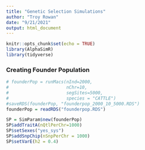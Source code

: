 ```yaml
---
title: "Genetic Selection Simulations"
author: "Troy Rowan"
date: "9/21/2021"
output: html_document
---
```


```r
knitr::opts_chunk$set(echo = TRUE)
library(AlphaSimR)
library(tidyverse)
```

### Creating Founder Population
```r
# founderPop = runMacs(nInd=2000,
#                      nChr=10,
#                      segSites=5000,
#                      species = "CATTLE")
#saveRDS(founderPop, "founderpop_2000_10_5000.RDS")
founderPop = readRDS("founderpop.RDS")

SP = SimParam$new(founderPop)
SP$addTraitA(nQtlPerChr=1000)
SP$setSexes("yes_sys")
SP$addSnpChip(nSnpPerChr = 1000)
SP$setVarE(h2 = 0.4)
```

